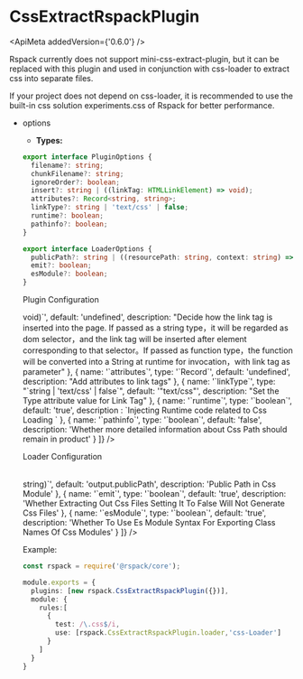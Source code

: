 
# CssExtractRspackPlugin

<ApiMeta addedVersion={'0.6.0'} />

Rspack currently does not support mini-css-extract-plugin, but it can be replaced with this plugin and used in conjunction with css-loader to extract css into separate files.

If your project does not depend on css-loader, it is recommended to use the built-in css solution experiments.css of Rspack for better performance.

- options

  - **Types:**

  ```ts
  export interface PluginOptions {
    filename?: string;
    chunkFilename?: string;
    ignoreOrder?: boolean;
    insert?: string | ((linkTag: HTMLLinkElement) => void);
    attributes?: Record<string, string>;
    linkType?: string | 'text/css' | false;
    runtime?: boolean;
    pathinfo?: boolean;
  }

  export interface LoaderOptions {
    publicPath?: string | ((resourcePath: string, context: string) => string);
    emit?: boolean;
    esModule?: boolean;
  }
  ```

  Plugin Configuration

   <Table
     header={[
       {
         name: 'Name',
         key: 'name',
       },
       {
         name: 'Type',
         key: 'type',
       },
       {
         name: 'Default Value',
         key: 'default',
       },
       {
         name: 'Description',
         key: 'description',
       },
     ]}
     body={[
      {
        name: '`filename`',
        type: '`string`',
        default: '"[name].css"',
        description:'The name of the CSS artifact, please refer to output.filename'
      }, 
      {
        name: '`chunkFilename`',
        type: '`string`',
        default: '"[name].css"',
        description:"The name of the asynchronous loading CSS artifact. If not set, it will use filename; please see output.chunkFilename"}, {name:"'ignoreOrder'", type:"'boolean'", default:"false", description:"Whether to issue a warning if there are conflicts in the order of some CSS in different chunks. For example, entryA introduces a.css b.css, entryB introduces b.css a.css, and the order of a.css and b.css cannot be determined"
      },
      {
        name: '`ignoreOrder`',
        type: '`boolean`',
        default: 'false',
        description:
          'If there are conflicts in the order of certain CSS files in different chunks, should a warning be issued? For example, entryA imports a.css and b.css, while entryB imports b.css and a.css. The order of a.css and b.css cannot be determined.',
      },
      {
        name: '`insert`',
        type: '`string | ((linkTag: HTMLLinkElement) => void)`',
        default: 'undefined',
        description: "Decide how the link tag is inserted into the page. If passed as a string type，it will be regarded as dom selector，and the link tag will be inserted after element corresponding to that selector。If passed as function type，the function will be converted into a String at runtime for invocation，with link tag as parameter"
      },
      {
        name: '`attributes`',
        type: '`Record<string, string>`',
        default: 'undefined',
        description: "Add attributes to link tags"
      },
      {
        name: '`linkType`',
        type: "`string | 'text/css' | false`",
        default: '"text/css"',
        description: "Set the Type attribute value for Link Tag"
      },
      {
        name: '`runtime`',
        type: '`boolean`',
        default: 'true',
        description : `Injecting Runtime code related to Css Loading `
      },
      {
        name: '`pathinfo`',
        type: '`boolean`',
        default: 'false',
        description: 'Whether more detailed information about Css Path should remain in product'
      }
    ]}
  />

  Loader Configuration

  <Table
    header={[
      {
        name: 'Name',
        key: 'name',
      },
      {
        name: 'Type',
        key: 'type',
      },
      {
        name: 'Default Value',
        key: 'default',
      },
      {
        name: 'Description',
        key: 'description',
      },
    ]}
    body={[
      {
        name: '`publicPath`',
        type: '`string | ((resourcePath: string, context: string) => string)`',
        default: 'output.publicPath',
        description: 'Public Path in Css Module'
      },
      {
        name: '`emit`',
        type: '`boolean`',
        default: 'true',
        description: 'Whether Extracting Out Css Files Setting It To False Will Not Generate Css Files'
      },
      {
        name: '`esModule`',
        type: '`boolean`',
        default: 'true',
        description: 'Whether To Use Es Module Syntax For Exporting Class Names Of Css Modules'
      }
    ]}
  />

Example:

```ts title="rspack.config.js"
const rspack = require('@rspack/core');

module.exports = {
  plugins: [new rspack.CssExtractRspackPlugin({})],
  module: {
    rules:[
      {
        test: /\.css$/i,
        use: [rspack.CssExtractRspackPlugin.loader,'css-Loader']
      }
    ]
  }
}
```
